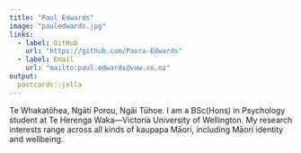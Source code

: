 ```yaml
---
title: "Paul Edwards"
image: "pauledwards.jpg"
links:
  - label: GitHub
    url: "https://github.com/Paora-Edwards"
  - label: Email
    url: "mailto:paul.edwards@vuw.co.nz"
output:
  postcards::jolla
---
```


Te Whakatōhea, Ngāti Porou, Ngāi Tūhoe. I am a BSc(Hons) in Psychology student at Te Herenga Waka—Victoria University of Wellington. My research interests range across all kinds of kaupapa Māori, including Māori identity and wellbeing.